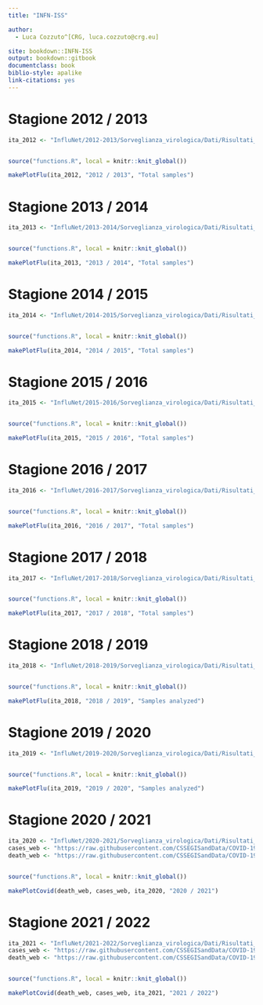 ```yaml
---
title: "INFN-ISS"

author:
  - Luca Cozzuto^[CRG, luca.cozzuto@crg.eu]

site: bookdown::INFN-ISS
output: bookdown::gitbook
documentclass: book
biblio-style: apalike
link-citations: yes
---
```


# Stagione 2012 / 2013


```r


ita_2012 <- "InfluNet/2012-2013/Sorveglianza_virologica/Dati/Risultati_delle_tipizzazioni_sottotipizzazioni_dei_virus_influenzali_circolanti_in_Italia.csv"


source("functions.R", local = knitr::knit_global())

makePlotFlu(ita_2012, "2012 / 2013", "Total samples")

```

# Stagione 2013 / 2014


```r


ita_2013 <- "InfluNet/2013-2014/Sorveglianza_virologica/Dati/Risultati_delle_tipizzazioni_sottotipizzazioni_dei_virus_influenzali_circolanti_in_Italia.csv"


source("functions.R", local = knitr::knit_global())

makePlotFlu(ita_2013, "2013 / 2014", "Total samples")

```


# Stagione 2014 / 2015


```r


ita_2014 <- "InfluNet/2014-2015/Sorveglianza_virologica/Dati/Risultati_delle_tipizzazioni_sottotipizzazioni_dei_virus_influenzali_circolanti_in_Italia.csv"


source("functions.R", local = knitr::knit_global())

makePlotFlu(ita_2014, "2014 / 2015", "Total samples")

```


# Stagione 2015 / 2016


```r


ita_2015 <- "InfluNet/2015-2016/Sorveglianza_virologica/Dati/Risultati_delle_tipizzazioni_sottotipizzazioni_dei_virus_influenzali_circolanti_in_Italia.csv"


source("functions.R", local = knitr::knit_global())

makePlotFlu(ita_2015, "2015 / 2016", "Total samples")

```

# Stagione 2016 / 2017


```r


ita_2016 <- "InfluNet/2016-2017/Sorveglianza_virologica/Dati/Risultati_delle_tipizzazioni_sottotipizzazioni_dei_virus_influenzali_circolanti_in_Italia.csv"


source("functions.R", local = knitr::knit_global())

makePlotFlu(ita_2016, "2016 / 2017", "Total samples")

```


# Stagione 2017 / 2018


```r


ita_2017 <- "InfluNet/2017-2018/Sorveglianza_virologica/Dati/Risultati_delle_tipizzazioni_sottotipizzazioni_dei_virus_influenzali_circolanti_in_Italia.csv"


source("functions.R", local = knitr::knit_global())

makePlotFlu(ita_2017, "2017 / 2018", "Total samples")

```

# Stagione 2018 / 2019

```r


ita_2018 <- "InfluNet/2018-2019/Sorveglianza_virologica/Dati/Risultati_delle_tipizzazioni_sottotipizzazioni_dei_virus_influenzali_circolanti_in_Italia.csv"


source("functions.R", local = knitr::knit_global())

makePlotFlu(ita_2018, "2018 / 2019", "Samples analyzed")


```

# Stagione 2019 / 2020

```r


ita_2019 <- "InfluNet/2019-2020/Sorveglianza_virologica/Dati/Risultati_delle_tipizzazioni_sottotipizzazioni_dei_virus_influenzali_circolanti_in_Italia.csv"


source("functions.R", local = knitr::knit_global())

makePlotFlu(ita_2019, "2019 / 2020", "Samples analyzed")

```

# Stagione 2020 / 2021

```r


ita_2020 <- "InfluNet/2020-2021/Sorveglianza_virologica/Dati/Risultati_delle_tipizzazioni_sottotipizzazioni_dei_virus_influenzali_circolanti_in_Italia.csv"
cases_web <- "https://raw.githubusercontent.com/CSSEGISandData/COVID-19/master/csse_covid_19_data/csse_covid_19_time_series/time_series_covid19_confirmed_global.csv"
death_web <- "https://raw.githubusercontent.com/CSSEGISandData/COVID-19/master/csse_covid_19_data/csse_covid_19_time_series/time_series_covid19_deaths_global.csv"


source("functions.R", local = knitr::knit_global())

makePlotCovid(death_web, cases_web, ita_2020, "2020 / 2021")


```

# Stagione 2021 / 2022

```r

ita_2021 <- "InfluNet/2021-2022/Sorveglianza_virologica/Dati/Risultati_delle_tipizzazioni_sottotipizzazioni_dei_virus_influenzali_circolanti_in_Italia.csv"
cases_web <- "https://raw.githubusercontent.com/CSSEGISandData/COVID-19/master/csse_covid_19_data/csse_covid_19_time_series/time_series_covid19_confirmed_global.csv"
death_web <- "https://raw.githubusercontent.com/CSSEGISandData/COVID-19/master/csse_covid_19_data/csse_covid_19_time_series/time_series_covid19_deaths_global.csv"


source("functions.R", local = knitr::knit_global())

makePlotCovid(death_web, cases_web, ita_2021, "2021 / 2022")


```


